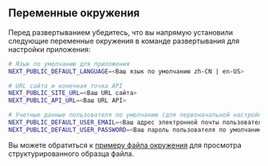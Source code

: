 ## Переменные окружения

Перед развертыванием убедитесь, что вы напрямую установили следующие переменные окружения в команде развертывания для настройки приложения:

```bash
# Язык по умолчанию для приложения
NEXT_PUBLIC_DEFAULT_LANGUAGE=<Ваш язык по умолчанию zh-CN | en-US>

# URL сайта и конечная точка API
NEXT_PUBLIC_SITE_URL=<Ваш URL сайта>
NEXT_PUBLIC_API_URL=<Ваш URL API>

# Учетные данные пользователя по умолчанию (для первоначальной настройки или тестирования)
NEXT_PUBLIC_DEFAULT_USER_EMAIL=<Ваш адрес электронной почты пользователя по умолчанию>
NEXT_PUBLIC_DEFAULT_USER_PASSWORD=<Ваш пароль пользователя по умолчанию>
```

Вы можете обратиться к [примеру файла окружения](https://github.com/perfect-panel/ppanel-web/blob/main/apps/user/.env.template) для просмотра структурированного образца файла.



<Giscus />
